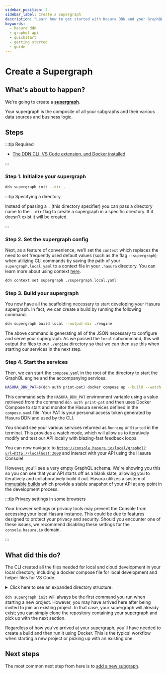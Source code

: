 ```yaml
---
sidebar_position: 2
sidebar_label: Create a supergraph
description: "Learn how to get started with Hasura DDN and your GraphQL API."
keywords:
  - hasura ddn
  - graphql api
  - quickstart
  - getting started
  - guide
---
```


# Create a Supergraph

## What's about to happen?

We're going to create a [**supergraph**](glossary.mdx#supergraph).

Your supergraph is the composite of all your subgraphs and their various data sources and business logic.

## Steps

:::tip Required

- [The DDN CLI, VS Code extension, and Docker installed](/getting-started/00-prerequisites.mdx)

:::

### Step 1. Initialize your supergraph

```bash title="To initialize your supergraph, from an empty directory, run:"
ddn supergraph init --dir .
```

:::tip Specifying a directory

Instead of passing a `.` (this directory specifier) you can pass a directory name to the `--dir` flag to create a
supergraph in a specific directory. If it doesn't exist it will be created.

:::

### Step 2. Set the supergraph config

Next, as a feature of convenience, we'll set the `context` which replaces the need to set frequently used default values
(such as the flag `--supergraph`) when utilizing CLI commands by saving the path of your `supergraph.local.yaml` to a
context file in your `.hasura` directory. You can learn more about using context [here](/cli/commands/ddn_context.mdx).

```bash title="In the project's root directory, run:"
ddn context set supergraph ./supergraph.local.yaml
```

### Step 3. Build your supergraph

You now have all the scaffolding necessary to start developing your Hasura supergraph. In fact, we can create a build by
running the following command.

```bash title="From the project's root, run:"
ddn supergraph build local --output-dir ./engine
```

The above command is generating all of the JSON necessary to configure and serve your supergraph. As we passed the
`local` subcommand, this will output the files to our `./engine` directory so that we can then use this when starting
our services in the next step.

### Step 4. Start the services

Then, we can start the `compose.yaml` in the root of the directory to start the GraphQL engine and the
accompanying services.

```bash title="From the project's root, run:"
HASURA_DDN_PAT=$(ddn auth print-pat) docker compose up --build --watch
```

This command sets the `HASURA_DDN_PAT` environment variable using a value retrieved from the command
`ddn auth print-pat` and then uses Docker Compose to start and monitor the Hasura services defined in the
`compose.yaml` file. Your PAT is your personal access token generated by Hasura DDN and used by the CLI.

You should see your various services returned as `Running` or `Started` in the terminal. This provides a watch mode,
which will allow us to iteratively modify and test our API locally with blazing-fast feedback loops.

You can now navigate to
[`https://console.hasura.io/local/graphql?url=http://localhost:3000`](https://console.hasura.io/local/graphql?url=http://localhost:3000)
and interact with your API using the Hasura Console!

However, you'll see a very empty GraphQL schema. We're showing you this so you can see that your API starts off as a
blank slate, allowing you to iteratively and collaboratively build it out. Hasura utilizes a system of
[immutable builds](/project-configuration/builds.mdx) which provide a stable snapshot of your API at any point in the
development process.

:::tip Privacy settings in some browsers

Your browser settings or privacy tools may prevent the Console from accessing your local Hasura instance. This could be
due to features designed to protect your privacy and security. Should you encounter one of these issues, we recommend
disabling these settings for the `console.hasura.io` domain.

:::

## What did this do?

The CLI created all the files needed for local and cloud development in your local directory, including a docker compose
file for local development and helper files for VS Code.

<details>
  <summary>Click here to see an expanded directory structure.</summary>

```bash
  .
  ├── .devcontainer
  │  └── devcontainer.json
  ├── .gitattributes
  ├── .hasura
  │  └── context.yaml
  ├── .vscode
  │  ├── extensions.json
  │  ├── launch.json
  │  └── tasks.json
  ├── compose.yaml
  ├── engine
  │  ├── .env.engine
  │  ├── auth_config.json
  │  ├── metadata.json
  │  └── open_dd.json
  ├── globals
  │  ├── .env.globals.cloud
  │  ├── .env.globals.local
  │  ├── auth-config.cloud.hml
  │  ├── auth-config.local.hml
  │  ├── compatibility-config.hml
  │  ├── graphql-config.hml
  │  ├── subgraph.cloud.yaml
  │  └── subgraph.local.yaml
  ├── hasura.yaml
  ├── otel-collector-config.yaml
  ├── supergraph.cloud.yaml
  └── supergraph.local.yaml
```

</details>

`ddn supergraph init` will always be the first command you run when starting a new project. However, you may have
arrived here after being invited to join an existing project. In that case, your supergraph will already exist; you can
simply clone the repository containing your supergraph and pick up with the next section.

Regardless of how you've arrived at your supergraph, you'll have needed to create a build and then run it using Docker.
This is the typical workflow when starting a new project or picking up with an existing one.

## Next steps

The most common next step from here is to [add a new subgraph](/getting-started/02-init-subgraph.mdx).
